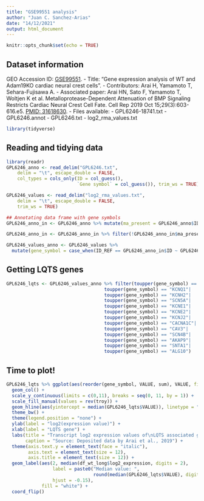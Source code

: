 ```yaml
---
title: "GSE99551 analysis"
author: "Juan C. Sanchez-Arias"
date: "14/12/2021"
output: html_document
---
```


```r
knitr::opts_chunk$set(echo = TRUE)
```

## Dataset information
GEO Accession ID: [GSE99551](https://www.ncbi.nlm.nih.gov/geo/query/acc.cgi?acc=GSE99551).
- Title: "Gene expression analysis of WT and Adam19KO cardiac neural crest cells".
- Contributors: Arai H, Yamamoto T, Sehara-Fujisawa A.
- Associated paper: Arai HN, Sato F, Yamamoto T, Woltjen K et al. Metalloprotease-Dependent Attenuation of BMP Signaling Restricts Cardiac Neural Crest Cell Fate. Cell Rep 2019 Oct 15;29(3):603-616.e5. [PMID: 31618630](https://www.ncbi.nlm.nih.gov/pubmed/31618630).
- Files available:
  - GPL6246-18741.txt
  - GPL6246.annot
  - GPL6246.txt
  - log2_rma_values.txt

```r
library(tidyverse)
```

## Reading and tidying data

```r
library(readr)
GPL6246_anno <- read_delim("GPL6246.txt", 
    delim = "\t", escape_double = FALSE, 
    col_types = cols_only(ID = col_guess(),
                          `Gene symbol` = col_guess()), trim_ws = TRUE)

GPL6246_values <- read_delim("log2_rma_values.txt", 
    delim = "\t", escape_double = FALSE, 
    trim_ws = TRUE)

## Annotating data frame with gene symbols
GPL6246_anno_in <- GPL6246_anno %>% mutate(ma_present = GPL6246_anno$ID %in% GPL6246_values$ID_REF)

GPL6246_anno_in <- GPL6246_anno_in %>% filter(!GPL6246_anno_in$ma_present == FALSE)

GPL6246_values_anno <- GPL6246_values %>% 
  mutate(gene_symbol = case_when(ID_REF == GPL6246_anno_in$ID ~ GPL6246_anno_in$`Gene symbol`))
```

## Getting LQTS genes

```r
GPL6246_lqts <- GPL6246_values_anno %>% filter(toupper(gene_symbol) == "ANK2"|
                                    toupper(gene_symbol) == "KCNQ1"|
                                    toupper(gene_symbol) == "KCNH2"|
                                    toupper(gene_symbol) == "SCN5A"|
                                    toupper(gene_symbol) == "KCNE1"|
                                    toupper(gene_symbol) == "KCNE2"|
                                    toupper(gene_symbol) == "KCNJ2"|
                                    toupper(gene_symbol) == "CACNA1C"|
                                    toupper(gene_symbol) == "CAV3"|
                                    toupper(gene_symbol) == "SCN4B"|
                                    toupper(gene_symbol) == "AKAP9"|
                                    toupper(gene_symbol) == "SNTA1"|
                                    toupper(gene_symbol) == "ALG10")
```

## Time to plot!

```r

GPL6246_lqts %>% ggplot(aes(reorder(gene_symbol, VALUE, sum), VALUE, fill = reorder(gene_symbol, VALUE, sum))) + 
  geom_col() +
  scale_y_continuous(limits = c(0,11), breaks = seq(0, 11, by = 1)) +
  scale_fill_manual(values = rev(troy)) +
  geom_hline(aes(yintercept = median(GPL6246_lqts$VALUE)), linetype = "dashed") +
  theme_bw() +
  theme(legend.position = "none") +
  ylab(label = "log2(expression value)") +
  xlab(label = "LQTS gene") +
  labs(title = "Transcript log2 expression values of\nLQTS associated genes in cardiac neural crest cells", 
       caption = "Source: Deposited data by Arai et al., 2019") +
  theme(axis.text.y = element_text(face = "italic"),
        axis.text = element_text(size = 12),
        axis.title = element_text(size = 12)) +
  geom_label(aes(2, median(df_wt_long$log2_expression, digits = 2),
                 label = paste0("Median value: ", 
                                round(median(GPL6246_lqts$VALUE), digits = 2)),
                 hjust = -0.15),
             fill = "white") +
  coord_flip()
```

